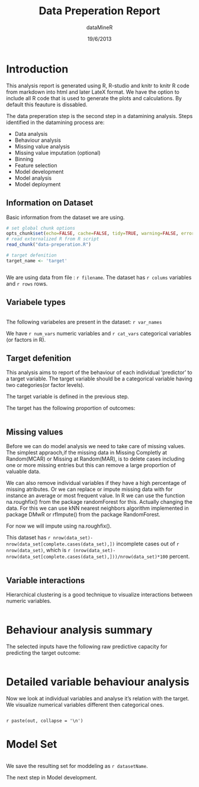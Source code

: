 % Data Preperation Report
% dataMineR
% 19/6/2013


Introduction
============

This analysis report is generated using R, R-studio and knitr to knitr R code from markdown into html and later LateX format. We have the option to include all R code that is used to generate the plots and calculations. By default this feauture is dissabled.

The data preperation step is the second step in a datamining analysis.
Steps identified in the datamining process are: 

* Data analysis 
* Behaviour analysis 
* Missing value analysis 
* Missing value imputation (optional) 
* Binning 
* Feature selection 
* Model development 
* Model analysis 
* Model deployment

Information on Dataset 
------------------------------------
Basic information from the dataset we are using.

```r
# set global chunk options 
opts_chunk$set(echo=FALSE, cache=FALSE, tidy=TRUE, warning=FALSE, error=TRUE)
# read externalized R from R script
read_chunk("data-preperation.R")

# target defenition
target_name <- 'target'


```


```r

```
We are using data from file : `r filename`. The dataset has `r colums` variables and `r rows` rows.

Variabele types
-----------------------------

```r

```

The following variabeles are present in the dataset:
`r var_names` 

We have `r num_vars` numeric variables and `r cat_vars` categorical variables (or factors in R).

Target defenition
-----------------------------

This analysis aims to report of the behaviour of each individual 'predictor' to a target variable. The target variable should be a categorical variable having two categories(or factor levels).  

The target variable is defined in the previous step.

The target has the following proportion of outcomes:

```r

```


Missing values
-------------------------

Before we can do model analysis we need to take care of missing values. The simplest appraoch,if the missing data in Missing Completly at Random(MCAR) or Missing at Random(MAR), is to delete cases including one or more missing entries but this can remove a large proportion of valuable data.

We can also remove individual variables if they have a high percentage of missing atributes.
Or we can replace or impute missing data with for instance an average or most frequent value. In R we can use the function na.roughfix() from the package randomForest for this. Actually changing the data. For this we can use kNN nearest neighbors algorithm implemented in package DMwR or rfImpute() from the package RandomForest. 

For now we will impute using na.roughfix().

This dataset has `r nrow(data_set)-nrow(data_set[complete.cases(data_set),])` incomplete cases out of `r nrow(data_set)`, which is `r (nrow(data_set)-nrow(data_set[complete.cases(data_set),]))/nrow(data_set)*100` percent.

```r

```


Variable interactions
----------------------

Hierarchical clustering is a good technique to visualize interactions between numeric variables.

```r

```

Behaviour analysis summary
==================

The selected inputs have the following raw predictive capacity for predicting the target outcome:

```r

```

Detailed variable behaviour analysis
==========================
Now we look at individual variables and analyse it's relation with the target. We visualize numerical variables different then categorical ones.

```r

```

`r paste(out, collapse = '\n')`

Model Set
==========================

```r

```

We save the resulting set for moddeling as `r datasetName`.

The next step in Model development.
